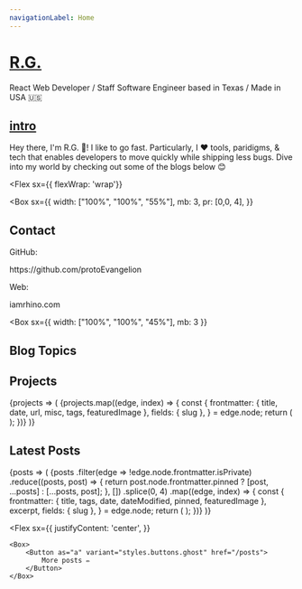 ```yaml
---
navigationLabel: Home
---
```



# [R.G.](#r-g)

React Web Developer / Staff Software Engineer based in Texas / Made in USA 🇺🇸

<Divider />

## [intro](#intro)

Hey there, I'm R.G. 👋! I like to go fast. Particularly, I ❤️ tools, paridigms, & tech that enables developers to move quickly while shipping less bugs. Dive into my world by checking out some of the blogs below 😊

<Divider />

<Flex
  sx={{ flexWrap: 'wrap'}}
>
<Box
  sx={{
    width: ["100%", "100%", "55%"],
    mb: 3,
    pr: [0,0, 4],
  }}
>

## Contact

<Text>GitHub: </Text>
<Link href="https://github.com/protoEvangelion" target="_blank" variant="styles.a">
    https://github.com/protoEvangelion
</Link>
<Divider />

<Text>Web: </Text>
<Link
  href="iamrhino.com"
  target="_blank"
  variant="styles.a"
>
  iamrhino.com
</Link>
<Divider />
<Divider />
</Box>

<Box
  sx={{
    width: ["100%", "100%", "45%"],
    mb: 3
  }}
>

## Blog Topics

<Divider />

<Tags />

<Divider />
<Divider />

</Box>
</Flex>

## Projects

<SourceList filter="projects">
    {projects => (
        <Grid
            sx={{
                gridTemplateColumns: ['1fr', '1fr', '1fr 1fr'],
                paddingBottom: '3rem',
            }}
        >
            {projects.map((edge, index) => {
                const {
                    frontmatter: { title, date, url, misc, tags, featuredImage },
                    fields: { slug },
                } = edge.node;
                return (
                    <PostCard
                        key={index}
                        tags={tags}
                        title={title}
                        featuredImage={featuredImage}
                        slug={slug}
                    />
                );
            })}
        </Grid>
    )}
</SourceList>

## Latest Posts

<SourceList filter="posts">
    {posts => (
        <Grid
            sx={{
                gridTemplateColumns: ['1fr', '1fr', '1fr 1fr'],
            }}
        >
            {posts
                .filter(edge => !edge.node.frontmatter.isPrivate)
                .reduce((posts, post) => {
                    return post.node.frontmatter.pinned ? [post, ...posts] : [...posts, post];
                }, [])
                .splice(0, 4)
                .map((edge, index) => {
                    const {
                        frontmatter: { title, tags, date, dateModified, pinned, featuredImage },
                        excerpt,
                        fields: { slug },
                    } = edge.node;
                    return (
                        <PostCard
                            key={index}
                            title={title}
                            featuredImage={featuredImage}
                            tags={tags}
                            date={date}
                            dateModified={dateModified}
                            excerpt={excerpt}
                            slug={slug}
                            pinned={pinned}
                        />
                    );
                })}
        </Grid>
    )}

</SourceList>

<Divider />
<Divider />

<Flex
    sx={{
        justifyContent: 'center',
    }}
>
    <Box>
        <Button as="a" variant="styles.buttons.ghost" href="/posts">
            More posts ✏️
        </Button>
    </Box>
</Flex>
